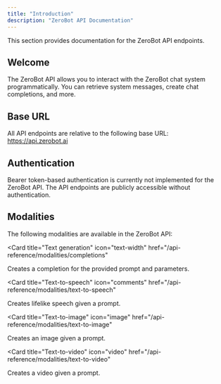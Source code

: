 ```yaml
---
title: "Introduction"
description: "ZeroBot API Documentation"
---
```


<Note>This section provides documentation for the ZeroBot API endpoints.</Note>

## Welcome

The ZeroBot API allows you to interact with the ZeroBot chat system programmatically. You can retrieve system messages, create chat completions, and more.

## Base URL

All API endpoints are relative to the following base URL:
https://api.zerobot.ai

## Authentication

Bearer token-based authentication is currently not implemented for the ZeroBot API. The API endpoints are publicly accessible without authentication.

## Modalities

The following modalities are available in the ZeroBot API:

<Card
  title="Text generation"
  icon="text-width"
  href="/api-reference/modalities/completions"
>
  Creates a completion for the provided prompt and parameters.
</Card>

<Card
  title="Text-to-speech"
  icon="comments"
  href="/api-reference/modalities/text-to-speech"
>
  Creates lifelike speech given a prompt.
</Card>

<Card
  title="Text-to-image"
  icon="image"
  href="/api-reference/modalities/text-to-image"
>
  Creates an image given a prompt.
</Card>

<Card
  title="Text-to-video"
  icon="video"
  href="/api-reference/modalities/text-to-video"
>
  Creates a video given a prompt.
</Card>
